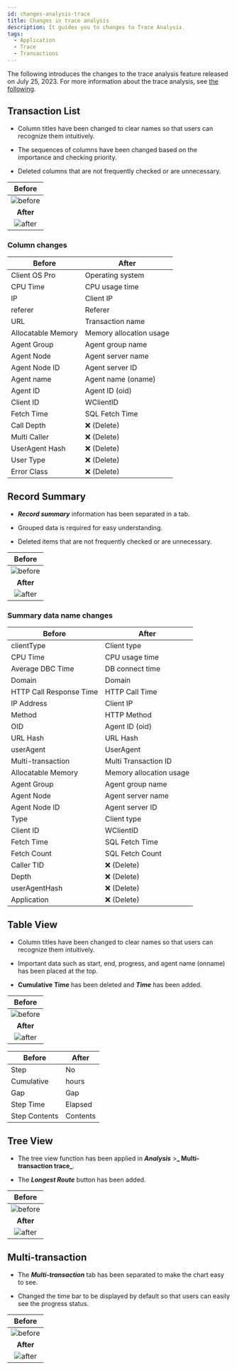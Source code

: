 ```yaml
---
id: changes-analysis-trace
title: Changes in trace analysis
description: It guides you to changes to Trace Analysis.
tags:
  - Application
  - Trace
  - Transactions
---
```


The following introduces the changes to the trace analysis feature released on July 25, 2023. For more information about the trace analysis, see [the following](../java/dashboard-hitmap-trace).

## Transaction List

-   Column titles have been changed to clear names so that users can recognize them intuitively.

-   The sequences of columns have been changed based on the importance and checking priority.

-   Deleted columns that are not frequently checked or are unnecessary.

|                            Before                           |
| :---------------------------------------------------------: |
| ![before](/img/changes/changes-transaction-list-before.png) |
|                          **After**                          |
|  ![after](/img/changes/changes-transaction-list-after.png)  |

### Column changes

| Before                  | After                      |
| ----------------------- | -------------------------- |
| Client OS Pro           | Operating system           |
| CPU Time                | CPU usage time             |
| IP                      | Client IP                  |
| referer                 | Referer                    |
| URL                     | Transaction name           |
| Allocatable Memory      | Memory allocation usage    |
| Agent Group             | Agent group name           |
| Agent Node              | Agent server name          |
| Agent Node ID           | Agent server ID            |
| Agent name              | Agent name (oname)         |
| Agent ID                | Agent ID (oid)             |
| Client ID               | WClientID                  |
| Fetch Time              | SQL Fetch Time             |
| Call Depth              | ❌ (Delete)                 |
| Multi Caller            | ❌ (Delete)                 |
| UserAgent Hash          | ❌ (Delete)                 |
| User Type               | ❌ (Delete)                 |
| Error Class             | ❌ (Delete)                 |

## Record Summary

-   **_Record summary_** information has been separated in a tab.

-   Grouped data is required for easy understanding.

-   Deleted items that are not frequently checked or are unnecessary.

|                             Before                             |
| :------------------------------------------------------------: |
| ![before](/img/changes/changes-transaction-summary-before.png) |
|                            **After**                           |
|  ![after](/img/changes/changes-transaction-summary-after.png)  |

### Summary data name changes

| Before                     | After                   |
| -------------------------- | ----------------------- |
| clientType                 | Client type             |
| CPU Time                   | CPU usage time          |
| Average DBC Time           | DB connect time         |
| Domain                     | Domain                  |
| HTTP Call Response Time    | HTTP Call Time          |
| IP Address                 | Client IP               |
| Method                     | HTTP Method             |
| OID                        | Agent ID (oid)          |
| URL Hash                   | URL Hash                |
| userAgent                  | UserAgent               |
| Multi-transaction          | Multi Transaction ID    |
| Allocatable Memory         | Memory allocation usage |
| Agent Group                | Agent group name        |
| Agent Node                 | Agent server name       |
| Agent Node ID              | Agent server ID         |
| Type                       | Client type             |
| Client ID                  | WClientID               |
| Fetch Time                 | SQL Fetch Time          |
| Fetch Count                | SQL Fetch Count         |
| Caller TID                 | ❌ (Delete)              |
| Depth                      | ❌ (Delete)              |
| userAgentHash              | ❌ (Delete)              |
| Application                | ❌ (Delete)              |

## Table View

-   Column titles have been changed to clear names so that users can recognize them intuitively.

-   Important data such as start, end, progress, and agent name (onname) has been placed at the top.

-   **Cumulative Time** has been deleted and **_Time_** has been added.

|                               Before                              |
| :---------------------------------------------------------------: |
| ![before](/img/changes/changes-transaction-table-view-before.png) |
|                             **After**                             |
|  ![after](/img/changes/changes-transaction-table-view-after.png)  |

| Before         | After       |
| -------------- | ----------- |
| Step           | No          |
| Cumulative     | hours       |
| Gap            | Gap         |
| Step Time      | Elapsed     |
| Step Contents  | Contents    |

## Tree View

-   The tree view function has been applied in **_Analysis_** >**_ Multi-transaction trace_**.

-   The **_Longest Route_** button has been added.

|                              Before                              |
| :--------------------------------------------------------------: |
| ![before](/img/changes/changes-transaction-tree-view-before.png) |
|                             **After**                            |
|  ![after](/img/changes/changes-transaction-tree-view-after.png)  |

## Multi-transaction

-   The **_Multi-transaction_** tab has been separated to make the chart easy to see.

-   Changed the time bar to be displayed by default so that users can easily see the progress status.

|                              Before                             |
| :-------------------------------------------------------------: |
| ![before](/img/changes/changes-transaction-multi-tx-before.png) |
|                            **After**                            |
|  ![after](/img/changes/changes-transaction-multi-tx-after.png)  |
